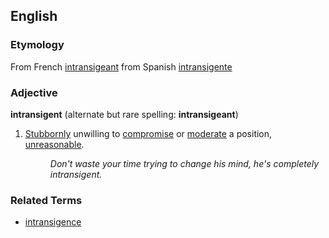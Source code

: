 ==English==

===Etymology===
From French [[intransigeant]] from Spanish [[intransigente]]

===Adjective===
'''intransigent''' (alternate but rare spelling: '''intransigeant''')
# [[Stubborn]]ly unwilling to [[compromise]] or [[moderate]] a position, [[unreasonable]].
#:''Don't waste your time trying to change his mind, he's completely intransigent.''

===Related Terms===
*[[intransigence]]